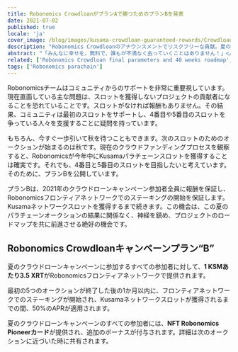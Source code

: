 ```yaml
---
title: Robonomics CrowdloanがプランAで勝つためのプランBを発表
date: 2021-07-02
published: true
locale: 'ja'
cover_image: /blog/images/kusama-crowdloan-guaranteed-rewards/Crowdloan_plan_A_B_blog.jpg
description: "Robonomics Crowdloanのアナウンスメントでリスクフリーな貢献。夏のクラウドローンキャンペーンの各参加者は3.5 XRTとNFT Robonomics Pioneerカードを受け取ります。"
abstract: "「みんなに幸せを、無料で、誰もが不満なく去っていくことはありません！」</br> 道端のピクニック、アルカディとボリス・ストルガツキー"
related: ['Robonomics Crowdloan final parameters and 48 weeks roadmap', 'Letter from Robonomics co-founder']
tags: ['Robonomics parachain']
---
```


Robonomicsチームはコミュニティからのサポートを非常に重要視しています。現在直面している主な問題は、スロットを獲得しないプロジェクトの貢献者になることを恐れていることです。スロットがなければ報酬もありません。その結果、コミュニティは最初のスロットをサポートし、4番目や5番目のスロットを争っている人々を支援することに疑問を持っています。

もちろん、今すぐ一歩引いて秋を待つこともできます。次のスロットのためのオークションが始まるのは秋です。現在のクラウドファンディングプロセスを観察すると、Robonomicsが今年中にKusamaパラチェーンスロットを獲得することは確実です。それでも、4番目と5番目のスロットを目指したいと考えています。そのために、プランBを公開しています。

プランBは、2021年のクラウドローンキャンペーン参加者全員に報酬を保証し、Robonomicsフロンティアネットワークでのステーキングの開始を保証します。Kusamaネットワークスロットを獲得するまで続きます。この機会は、この夏のパラチェーンオークションの結果に関係なく、神経を鎮め、プロジェクトのロードマップを共に前進させる絶好の機会です。

## Robonomics Crowdloanキャンペーンプラン“B”

<TextCard>

夏のクラウドローンキャンペーンに参加するすべての参加者に対して、**1 KSMあたり3.5 XRT**がRobonomicsフロンティアネットワークで提供されます。

</TextCard>

<TextCard>

最初の5つのオークションが終了した後の1か月以内に、フロンティアネットワークでのステーキングが開始され、Kusamaネットワークスロットが獲得されるまでの間、50%のAPRが適用されます。

</TextCard>

<TextCard>

夏のクラウドローンキャンペーンのすべての参加者には、**NFT Robonomics Pioneerカード**が提供され、追加のボーナスが付与されます。詳細は次のオークションに近づいた時に共有されます。

</TextCard>